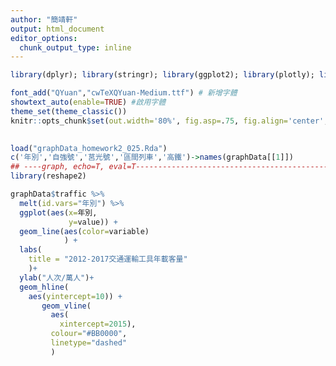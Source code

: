 ```yaml
---
author: "簡靖軒"
output: html_document
editor_options: 
  chunk_output_type: inline
---
```


```r


library(dplyr); library(stringr); library(ggplot2); library(plotly); library(lubridate); library(readr); library(tidyr); library(showtext); library(colorspace); library(magrittr)

font_add("QYuan","cwTeXQYuan-Medium.ttf") # 新增字體
showtext_auto(enable=TRUE) #啟用字體
theme_set(theme_classic())
knitr::opts_chunk$set(out.width='80%', fig.asp=.75, fig.align='center', fig.showtext=T)

 
load("graphData_homework2_025.Rda")
c('年別','自強號','莒光號','區間列車','高鐵')->names(graphData[[1]])
## ----graph, echo=T, eval=T-----------------------------------------------
library(reshape2)

graphData$traffic %>%
  melt(id.vars="年別") %>%
  ggplot(aes(x=年別,
             y=value)) + 
  geom_line(aes(color=variable)
            ) + 
  labs(
    title = "2012-2017交通運輸工具年載客量"
    )+
  ylab("人次/萬人")+
  geom_hline(
    aes(yintercept=10)) +
       geom_vline(
         aes(
           xintercept=2015),
         colour="#BB0000",
         linetype="dashed"
         )

```
 
